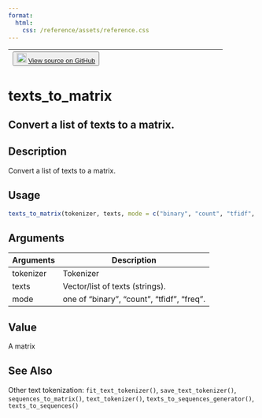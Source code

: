 ```yaml
---
format:
  html:
    css: /reference/assets/reference.css
---
```


| <button class="button"> ![](/reference/assets/GitHub-Mark-32px.png){width="20"} [View source on GitHub](https://github.com/rstudio/keras//blob/main/R/preprocessing.R#L431) </button> |
|:------------------------------:|:--------------------------------------:|

# texts_to_matrix

## Convert a list of texts to a matrix.

## Description
Convert a list of texts to a matrix. 


## Usage
```r
texts_to_matrix(tokenizer, texts, mode = c("binary", "count", "tfidf", "freq")) 
```

## Arguments
|Arguments|Description|
|---|---|
| tokenizer | Tokenizer |
| texts | Vector/list of texts (strings). |
| mode | one of "binary", "count", "tfidf", "freq". |



## Value
A matrix 



## See Also
Other text tokenization:  `fit_text_tokenizer()`, `save_text_tokenizer()`, `sequences_to_matrix()`, `text_tokenizer()`, `texts_to_sequences_generator()`, `texts_to_sequences()`

